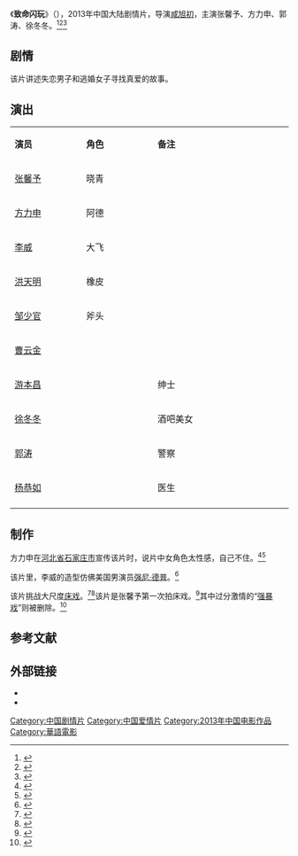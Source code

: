 {{电影信息框
| 片名     = 致命闪玩
| 电影原名 = ''{{lang|en|Deadly Flash Play}}''
| 图像     = Deadly Flash Play poster.jpg
| 图像说明 = 海报
| 导演     = [[咸旭初|咸旭初]]
| 监制     = 文隽
| 制片     = 许一顶
| 编剧     = 王旭东
| 剧本     = 
| 原著     = 
| 主演     = 张馨予<br>方力申<br>郭涛<br>徐冬冬
| 主题曲   = 
| 片头曲   = 
| 片尾曲   = 
| 配乐     = 
| 摄影     = 
| 剪辑     = 
| 制片商   = 杭州和润影视有限公司<br>峨眉电影集团有限公司<br>中共哈尔滨市委宣传部
| 发行商   = 杭州和润影视有限公司
| 上映日期 = {{Film date|2013|8|30|中国大陆}}
| 片长     = 89分钟
| 产地     = {{CHNML}}
| 语言     = 普通话
| 预算     = 
| 票房     = 
| 前集     = 
| 续集     = 
}}
《'''致命闪玩'''》（{{lang-en|''Deadly Flash Play''}}），2013年中国大陆剧情片，导演[[咸旭初|咸旭初]]，主演张馨予、方力申、郭涛、徐冬冬。<ref>{{cite web |url=http://ent.163.com/photoview/00B50003/509041.html#p=98B6K8FU00B50003&from=tj_review |title=徐冬冬性感套装现身《致命闪玩》电影见面会 |accessdate=2014-03-16|date=2013-08-28|work=网易 |archive-date=2014-03-16 |archive-url=https://web.archive.org/web/20140316130031/http://ent.163.com/photoview/00B50003/509041.html#p=98B6K8FU00B50003&from=tj_review |dead-url=no}}</ref><ref>{{cite web|url=http://news.xinhuanet.com/ent/2013-09/09/c_125349520.htm|title=《致命闪玩》杭州宣传 方力申徐冬冬现身助阵(图)|accessdate=2014-03-16|date=2013-09-09|work=新华网|deadurl=yes|archiveurl=https://web.archive.org/web/20140407212825/http://news.xinhuanet.com/ent/2013-09/09/c_125349520.htm|archivedate=2014-04-07}}</ref><ref>{{cite web |url=http://news.163.com/13/0831/01/97IOQ38E00014Q4P.html |title=方力申《致命闪玩》成失恋宅男(图) |accessdate=2014-03-16|date=2013-08-31 |work=网易 |archive-url=https://web.archive.org/web/20140316122501/http://news.163.com/13/0831/01/97IOQ38E00014Q4P.html |archive-date=2014-03-16 |dead-url=yes}}</ref>

==剧情==
该片讲述失恋男子和逃婚女子寻找真爱的故事。

== 演出 ==
{|class="wikitable" width="20%"
|- style="background:cornflowerblue; color:white" align=center
|style="width:5%"|'''演员'''||style="width:5%"|'''角色'''||style="width:10%"|'''备注'''
|-
| [[张馨予|张馨予]] || 晓青 ||
|-
| [[方力申|方力申]] || 阿德 || 
|- 
| [[李威|李威]] || 大飞 || 
|- 
| [[洪天明|洪天明]] || 橡皮 || 
|-
| [[邹少官|邹少官]] || 斧头 || 
|-
| [[曹云金|曹云金]] || || 
|-
| [[游本昌|游本昌]] || || 绅士
|-
| [[徐冬冬|徐冬冬]] || || 酒吧美女
|- 
| [[郭涛|郭涛]] ||  || 警察 
|- 
| [[杨恭如|杨恭如]] || || 医生
|-
|}

== 制作 ==
方力申在[[河北省|河北省]][[石家庄市|石家庄市]]宣传该片时，说片中女角色太性感，自己{{lang|en|hold}}不住。<ref>{{cite web |url=http://news.sina.com.cn/c/2013-09-02/213728113367.shtml |title=方力申石家庄宣传《致命闪玩》 称三女主太性感hold不住|accessdate=2014-03-16 |date=2013-09-02 |work=新浪 |archive-date=2014-03-16 |archive-url=https://web.archive.org/web/20140316110814/http://news.sina.com.cn/c/2013-09-02/213728113367.shtml |dead-url=no}}</ref><ref>{{cite web|url=http://www.yangtse.com/system/2013/09/05/018493619.shtml|title=《致命闪玩》宣传 徐冬冬低胸色诱方力申|accessdate=2014-03-16|date=2013-09-05|work=扬子晚报|deadurl=yes|archiveurl=https://web.archive.org/web/20160305011217/http://www.yangtse.com/system/2013/09/05/018493619.shtml|archivedate=2016-03-05}}</ref>

该片里，李威的造型仿佛美国男演员[[强尼·德普|强尼·德普]]。<ref>{{cite web |url=http://ent.163.com/13/0902/15/97PEE0QK000300B1.html |title=《致命闪玩》公映 李威造型致敬约翰尼•德普|accessdate=2014-03-16 |date=2013-09-02 |work=网易 |archive-date=2014-03-16 |archive-url=https://web.archive.org/web/20140316122628/http://ent.163.com/13/0902/15/97PEE0QK000300B1.html |dead-url=no}}</ref>

该片挑战大尺度[[床戏|床戏]]。<ref>{{cite web|url=http://news.xinhuanet.com/ent/2013-08/19/c_125193972.htm|title=《致命闪玩》玩湿身游戏 方力申获女神眷顾享艳福|accessdate=2014-03-16|date=2013-08-19|work=新华网|deadurl=yes|archiveurl=https://web.archive.org/web/20140407212818/http://news.xinhuanet.com/ent/2013-08/19/c_125193972.htm|archivedate=2014-04-07}}</ref><ref>{{cite web |url=http://ent.sina.com.cn/m/c/2013-08-30/08173998641.shtml |title=《致命闪玩》公映 方力申张馨予真爱致命|accessdate=2014-03-16 |date=2013-08-30 |work=新浪 |archive-date=2014-03-16 |archive-url=https://web.archive.org/web/20140316111028/http://ent.sina.com.cn/m/c/2013-08-30/08173998641.shtml |dead-url=no}}</ref>该片是张馨予第一次拍床戏。<ref>{{cite web |url=http://henan.sina.com.cn/fashion/mingxing/2013-08-19/1110-87574.html |title=致命闪玩首曝剧照 张馨予将第一次献给方力申|accessdate=2014-03-16 |date=2013-08-19 |work=新浪 |archive-date=2014-03-16 |archive-url=https://web.archive.org/web/20140316112944/http://henan.sina.com.cn/fashion/mingxing/2013-08-19/1110-87574.html |dead-url=no }}</ref>其中过分激情的“[[强奸|强暴戏]]”则被删除。<ref>{{cite web |url=http://ent.163.com/13/0821/08/96POPLAV000300B1.html#p=96POOVTS00B50003 |title=《致命闪玩》揭被删黑幕 张馨予甘愿被“强暴”|accessdate=2014-03-16 |date=2013-08-21|work=网易 |archive-date=2014-03-16 |archive-url=https://web.archive.org/web/20140316140909/http://ent.163.com/13/0821/08/96POPLAV000300B1.html#p=96POOVTS00B50003 |dead-url=no }}</ref>

==参考文献==
{{reflist}}

== 外部链接==
* {{douban}}
* {{Mtime|152391}}

{{DEFAULTSORT:Z致命}}
[[Category:中国剧情片|Category:中国剧情片]]
[[Category:中国爱情片|Category:中国爱情片]]
[[Category:2013年中国电影作品|Category:2013年中国电影作品]]
[[Category:華語電影|Category:華語電影]]